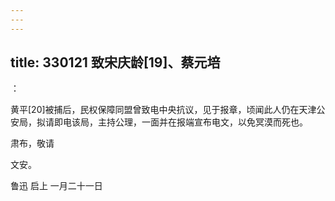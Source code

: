 ```yaml
---
---
---
```

title: 330121 致宋庆龄[19]、蔡元培
---




：

黄平[20]被捕后，民权保障同盟曾致电中央抗议，见于报章，顷闻此人仍在天津公安局，拟请即电该局，主持公理，一面并在报端宣布电文，以免冥漠而死也。

肃布，敬请

文安。

鲁迅 启上 一月二十一日